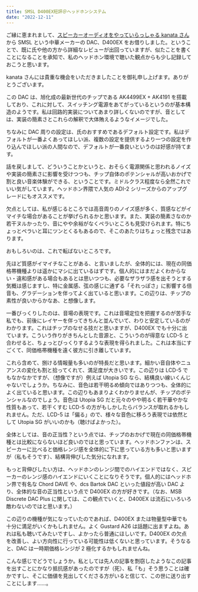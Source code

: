 ```yaml
---
title: SMSL D400EX短評＠ヘッドホンシステム
date: "2022-12-11"
---
```


ご縁に恵まれまして、[スピーカーオーディオをやっていらっしゃる kanata さん](https://note.com/kanatanooto/)から SMSL という中華メーカーの DAC、D400EX をお借りしました。ということで、既に氏や他の方から詳細なレビューが出回っていますが、似たことを書くことになることを承知で、私のヘッドホン環境で聴いた観点からも少し記録しておこうと思います。

kanata さんには貴重な機会をいただきましたことを御礼申し上げます。ありがとうございます。

この DAC は、旭化成の最新世代のチップである AK4499EX + AK4191 を搭載しており、これに対して、スイッチング電源をあてがっているというのが基本構造のようです。私は回路的実装についてあまり詳しくないのですが、音としては、実装の簡素さとこれらの解釈で大体賄えるようなイメージでした。

ちなみに DAC 周りの設定は、氏のおすすめであるデフォルト設定です。私はデフォルトが一番よくあってほしい派、複数の設定を提供するより一つの設定を作り込んでほしい派の人間なので、デフォルトが一番良いというのは好感が持てます。

話を戻しまして、どういうことかというと、おそらく電源関係と思われるノイズや実装の簡素さに影響を受けつつも、チップ自体のポテンシャルが高いおかげで割と良い音楽体験ができる、ということです。ミドルクラス程度なら全然これでいい気がしています。ヘッドホン界隈で人気の ADI-2 シリーズからのアップグレードにもオススメです。

欠点としては、私が感じるところでは高音周りのノイズ感が多く、質感などがイマイチな場合があることが挙げられるかと思います。また、実装の簡素さなのか若干ヌルかったり、音にやや余裕がなくペラいところも見受けられます。特にちょっとペラいと耳にツンとくるもあるので、そこのあたりはちょっと残念ではあります。

おもしろいのは、これで転ばないところです。

先ほど質感がイマイチなことがある、と言いましたが、全体的には、現在の同価格帯機種よりは遥かにマシに出ているはずです。個人的にはまだよくわからない・違和感がある場合もあるとは思いつつも、必要なザラザラ感を出そうとする気概は感じますし、特に金属感、弦の感じに通ずる「それっぽさ」に影響する倍音も、グラデーションを伴ってよく出ていると思います。この辺りは、チップの素性が良いからかなあ、と想像します。

一番びっくりしたのは、音場の表現です。これは音場定位を把握するのが苦手な私でも、前後にレイヤーを伴ってきちんと並んでいて、わりと安定しているのがわかります。これはチップのなせる技だと思いますが、D400EX でも十分に出ています。こういう作りがきちんとした音源と、こういうのが得意な LCD-5 と合わせると、ちょっとびっくりするような表現を得られました。これは本当にすごくて、同価格帯機種を遠く彼方に引き離しています。

これら含めて、捌ける情報量も多いのが特長だと思います。細かい音自体やニュアンスの変化も割と拾ってくれて、満足度が大きいです。この辺りは LCD-5 でもなかなかですが、（想像ですが）例えば Utopia SG なら、結構良い線いくんじゃないでしょうか。ちなみに、音色は若干明るめ傾向ではありつつも、全体的によく出ていると思います。この辺りもあまりよくわかりませんが、チップのポテンシャルなのでしょう。音色は Utopia SG だと元々のやや明るく若干華やかな性質もあって、若干くすむ LCD-5 の方がもしかしたらバランスが取れるかもしれません。ただ、LCD-5 は「偏る」ので、様々な音色に移ろう表現では依然として Utopia SG がいいのかも（聴けばよかった）。

全体としては、音の正当性？という点では、チップのおかげで現在の同価格帯機種とは比較にならないほど良いのではと思っています。ヘッドホンファンは、スピーカーに比べると価格レンジ感を全体的に下に思っている方も多いと思いますが（私もそうです）、結構背伸びした気分になれます。

もっと背伸びしたい方は、ヘッドホンのレンジ間でのハイエンドではなく、スピーカーのレンジ感のハイエンドにいくことになりそうです。個人的にはヘッドホン界で有名な Chord DAVE や、dcs Bartok DAC といった値段が高い DAC より、全体的な音の正当性という点で D400EX の方が好きです。（なお、MSB Discrete DAC Plus に関しては、この観点でいくと、D400EX は流石にいろいろ敵わないのではと思います。）

この辺りの機種が気になっていたのであれば、D400EX または物量型中華でも十分に満足がいくかもしれません。よく Gustard A26 は話題に出ますよね。あれは私も聴いてみたいですし、よかったら普通にほしいです。D400EX の欠点を改善し、よい方向性に行っている可能性は低くないと思っています。そうなると、DAC は一時期価格レンジが 2 極化するかもしれませんね。

こんな感じでどうでしょうか。私としては先人の記事を剽窃したようなこの記事を出すことにかなり抵抗感があったのですが（死）、私「も」そう思うことは確かですし、そこに価値を見出してくださる方がいると信じて、この世に送り出すことにします……。
